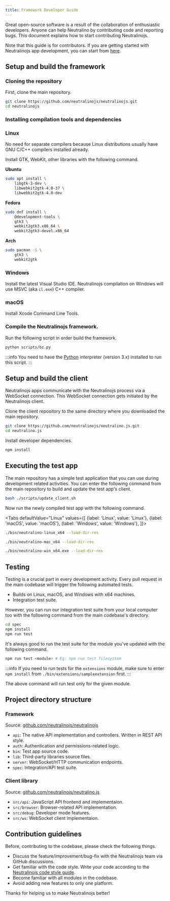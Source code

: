 ```yaml
---
title: Framework Developer Guide
---
```


Great open-source software is a result of the collaboration of enthusiastic developers.
Anyone can help Neutralino by contributing code and reporting bugs. This document explains how to
start contributing Neutralinojs.

Note that this guide is for contributors. If you are getting started with Neutralinojs app development,
you can start from [here](../getting-started/your-first-neutralinojs-app.mdx).

## Setup and build the framework

### Cloning the repository
First, clone the main repository.

```bash
git clone https://github.com/neutralinojs/neutralinojs.git
cd neutralinojs
```

### Installing compilation tools and dependencies
### Linux

No need for separate compilers because Linux distributions usually have GNU C/C++ compilers installed already.

Install GTK, WebKit, other libraries with the following command.

**Ubuntu**

```bash
sudo apt install \
    libgtk-3-dev \
    libwebkit2gtk-4.0-37 \
    libwebkit2gtk-4.0-dev 
```

**Fedora**

```bash
sudo dnf install \
    @development-tools \
    gtk3 \
    webkit2gtk3.x86_64 \
    webkit2gtk3-devel.x86_64
```

**Arch**

```bash
sudo pacman -S \
    gtk3 \
    webkit2gtk
```

### Windows

Install the latest Visual Studio IDE. Neutralinojs compilation on Windows will use
MSVC (aka `cl.exe`) C++ compiler.

### macOS

Install Xcode Command Line Tools.

### Compile the Neutralinojs framework.

Run the following script in order build the framework.

```bash
python scripts/bz.py
```
:::info
You need to have the [Python](https://www.python.org/downloads/) interpreter (version 3.x) installed to run this script.
:::

## Setup and build the client

Neutralinojs apps communicate with the Neutralinojs process via a WebSocket connection. This WebSocket connection
gets initiated by the Neutralinojs client.

Clone the client repository to the same directory where you downloaded the main repository.

```bash
git clone https://github.com/neutralinojs/neutralino.js.git
cd neutralino.js
```

Install developer dependencies.

```bash
npm install
```

## Executing the test app

The main repository has a simple test application that you can use during development related activities.
You can enter the following command from the main repository to build and update the test app's client.

```bash
bash ./scripts/update_client.sh
```

Now run the newly compiled test app with the following command.

<Tabs
  defaultValue="Linux"
  values={[
    {label: 'Linux', value: 'Linux'},
    {label: 'macOS', value: 'macOS'},
    {label: 'Windows', value: 'Windows'},
  ]}>
  <TabItem value="Linux">

  ```bash
./bin/neutralino-linux_x64 --load-dir-res
  ```

  </TabItem>
  <TabItem value="macOS">

  ```bash
./bin/neutralino-mac_x64 --load-dir-res
  ```

  </TabItem>
  <TabItem value="Windows">

  ```bash
./bin/neutralino-win_x64.exe --load-dir-res
  ```

  </TabItem>
</Tabs>

## Testing

Testing is a crucial part in every development activity. Every pull request in the main codebase will trigger
the following automated tests.

- Builds on Linux, macOS, and Windows with x64 machines.
- Integration test suite.

However, you can run our integration test suite from your local computer too with the following command
from the main codebase's directory.

```bash
cd spec
npm install
npm run test
```

It's always good to run the test suite for the module you've updated with the following command.

```bash
npm run test <module> # Eg: npm run test filesystem
```

:::info
If you need to run tests for the `extensions` module, make sure to enter `npm install` from
`./bin/extensions/sampleextension` first.
:::

The above command will run test only for the given module.

## Project directory structure

### Framework

Source: [github.com/neutralinojs/neutralinojs](https://github.com/neutralinojs/neutralinojs)

- `api`: The native API implementation and controllers. Written in REST API style.
- `auth`: Authentication and permissions-related logic.
- `bin`: Test app source code.
- `lib`: Third-party libraries source files.
- `server`: WebSocket/HTTP communication endpoints.
- `spec`: Integration/API test suite.

### Client library

Source: [github.com/neutralinojs/neutralino.js](https://github.com/neutralinojs/neutralino.js)

- `src/api`: JavaScript API frontend and implementaion.
- `src/browser`: Browser-related API implementation.
- `src/debug`: Developer mode features.
- `src/ws`: WebSocket client implementaion.


## Contribution guidelines

Before, contributing to the codebase, please check the following things.

- Discuss the feature/improvement/bug-fix with the Neutralinojs team via GitHub discussions.
- Get familiar with the code style. Write your code according to the
[Neutralinojs code style guide](code-style-guide.md).
- Become familiar with all modules in the codebase.
- Avoid adding new features to only one platform.

Thanks for helping us to make Neutralinojs better!



